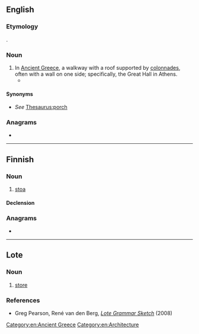 ==English==
{{wikipedia}}

===Etymology===
{{PIE root|en|steh₂}}
{{lbor|en|grc|στοά}}.

===Noun===
{{en-noun|stoae|stoæ|stoai|s}}

# In [[Ancient Greece]], a walkway with a roof supported by [[colonnade]]s, often with a wall on one side; specifically, the Great Hall in Athens.
#* {{quote-book|en|year=1990|author=Camille Paglia|authorlink=Camille Paglia|title={{w|Sexual Personae: Art and Decadence from Nefertiti to Emily Dickinson}}|passage=They could not vote, attend the theater, or walk in the '''stoa''' talking philosophy.}}

====Synonyms====
* ''See'' [[Thesaurus:porch]]

===Anagrams===
* {{anagrams|en|a=aost|OTAs|SOTA|Sato|Sota|Taos|Tsao|as to|oast|oats|taos|toas|tosa}}

[[Category:en:Ancient Greece]]
[[Category:en:Architecture]]

----

==Finnish==

===Noun===
{{fi-noun}}

# {{lb|fi|architecture}} [[#English|stoa]]

====Declension====
{{fi-decl-koira|sto|||a}}

===Anagrams===
* {{anagrams|fi|a=aost|Atso|osat|osta|otsa|sato|sota|taos|taso|tosa}}

----

==Lote==

===Noun===
{{head|uvl|noun}}

# [[store]]

===References===
* Greg Pearson, René van den Berg, ''[https://web.archive.org/web/20180625141638/http://www-01.sil.org/pacific/png/pubs/928474523806/Lote_grammar_sketch.pdf#page=81 Lote Grammar Sketch]'' (2008)